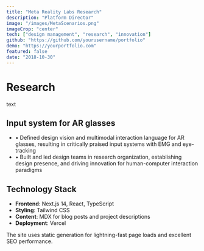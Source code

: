 ```yaml
---
title: "Meta Reality Labs Research"
description: "Platform Director"
image: "/images/MetaScenarios.png"
imageCrop: "center"
tech: ["design management", "research", "innovation"]
github: "https://github.com/yourusername/portfolio"
demo: "https://yourportfolio.com"
featured: false
date: "2018-10-30"
---
```


# Research

text

## Input system for AR glasses

- • Defined design vision and multimodal interaction language for AR glasses, resulting in critically praised input systems with EMG and eye-tracking
- • Built and led design teams in research organization, establishing design presence, and driving innovation for human-computer interaction paradigms

## Technology Stack

- **Frontend**: Next.js 14, React, TypeScript
- **Styling**: Tailwind CSS
- **Content**: MDX for blog posts and project descriptions
- **Deployment**: Vercel

The site uses static generation for lightning-fast page loads and excellent SEO performance.
